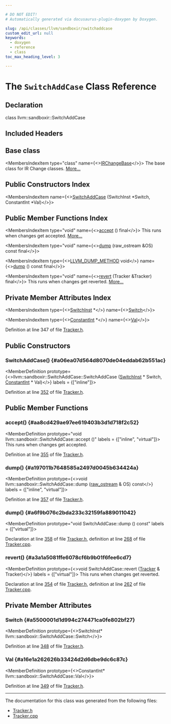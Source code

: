 ```yaml
---

# DO NOT EDIT!
# Automatically generated via docusaurus-plugin-doxygen by Doxygen.

slug: /api/classes/llvm/sandboxir/switchaddcase
custom_edit_url: null
keywords:
  - doxygen
  - reference
  - class
toc_max_heading_level: 3

---
```





# The `SwitchAddCase` Class Reference

<DoxygenPage pluginConfig={pluginConfig}>



## Declaration

<CodeBlock>class llvm::sandboxir::SwitchAddCase</CodeBlock>

## Included Headers

<IncludesList>
<IncludesListItem
  filePath="llvm/SandboxIR/Tracker.h"
  permalink="/docs/api/files/include/include/llvm/include/llvm/sandboxir/tracker-h"
  isLocal="true" />
</IncludesList>

## Base class

<MembersIndex>

<MembersIndexItem
  type="class"
  name={<><a href="/docs/api/classes/llvm/sandboxir/irchangebase">IRChangeBase</a></>}>
The base class for IR Change classes. <a href="/docs/api/classes/llvm/sandboxir/irchangebase/#details">More...</a>
</MembersIndexItem>

</MembersIndex>

## Public Constructors Index

<MembersIndex>

<MembersIndexItem
  name={<><a href="#a06ea07d564d8070de04eddab62b551ac">SwitchAddCase</a> (SwitchInst &#42;Switch, ConstantInt &#42;Val)</>}>
</MembersIndexItem>

</MembersIndex>

## Public Member Functions Index

<MembersIndex>

<MembersIndexItem
  type="void"
  name={<><a href="#aa8cd429ae97ee619403b3d1d718f2c52">accept</a> () final</>}>
This runs when changes get accepted. <a href="#aa8cd429ae97ee619403b3d1d718f2c52">More...</a>
</MembersIndexItem>

<MembersIndexItem
  type="void"
  name={<><a href="#a197011b7648585a2497d0045b634424a">dump</a> (raw&#95;ostream &amp;OS) const final</>}>
</MembersIndexItem>

<MembersIndexItem
  type={<><a href="/docs/api/files/include/include/llvm/include/llvm/support/compiler-h/#aa863693eef567397d9c292da5bf22d34">LLVM&#95;DUMP&#95;METHOD</a> void</>}
  name={<><a href="#a6f9b076c2bda233c32159fa889011042">dump</a> () const final</>}>
</MembersIndexItem>

<MembersIndexItem
  type="void"
  name={<><a href="#a3a1a5081ffe6078cf6b9b01f6fee6cd7">revert</a> (Tracker &amp;Tracker) final</>}>
This runs when changes get reverted. <a href="#a3a1a5081ffe6078cf6b9b01f6fee6cd7">More...</a>
</MembersIndexItem>

</MembersIndex>

## Private Member Attributes Index

<MembersIndex>

<MembersIndexItem
  type={<><a href="/docs/api/classes/llvm/sandboxir/switchinst">SwitchInst</a> &#42;</>}
  name={<><a href="#a5500001d1d994c274471ca0fe802bf27">Switch</a></>}>
</MembersIndexItem>

<MembersIndexItem
  type={<><a href="/docs/api/classes/llvm/sandboxir/constantint">ConstantInt</a> &#42;</>}
  name={<><a href="#a16e1a262626b33424d2d6dbe9dc6c87c">Val</a></>}>
</MembersIndexItem>

</MembersIndex>


Definition at line 347 of file <a href="/docs/api/files/include/include/llvm/include/llvm/sandboxir/tracker-h">Tracker.h</a>.

<SectionDefinition>

## Public Constructors

### SwitchAddCase() {#a06ea07d564d8070de04eddab62b551ac}

<MemberDefinition
  prototype={<>llvm::sandboxir::SwitchAddCase::SwitchAddCase (<a href="/docs/api/classes/llvm/sandboxir/switchinst">SwitchInst</a> &#42; Switch, <a href="/docs/api/classes/llvm/sandboxir/constantint">ConstantInt</a> &#42; Val)</>}
  labels = {["inline"]}>

Definition at line <a href="/docs/api/files/include/include/llvm/include/llvm/sandboxir/tracker-h/#l00352">352</a> of file <a href="/docs/api/files/include/include/llvm/include/llvm/sandboxir/tracker-h">Tracker.h</a>.
</MemberDefinition>

</SectionDefinition>

<SectionDefinition>

## Public Member Functions

### accept() {#aa8cd429ae97ee619403b3d1d718f2c52}

<MemberDefinition
  prototype="void llvm::sandboxir::SwitchAddCase::accept ()"
  labels = {["inline", "virtual"]}>
This runs when changes get accepted.

Definition at line <a href="/docs/api/files/include/include/llvm/include/llvm/sandboxir/tracker-h/#l00355">355</a> of file <a href="/docs/api/files/include/include/llvm/include/llvm/sandboxir/tracker-h">Tracker.h</a>.
</MemberDefinition>

### dump() {#a197011b7648585a2497d0045b634424a}

<MemberDefinition
  prototype={<>void llvm::sandboxir::SwitchAddCase::dump (<a href="/docs/api/classes/llvm/raw-ostream">raw&#95;ostream</a> &amp; OS) const</>}
  labels = {["inline", "virtual"]}>

Definition at line <a href="/docs/api/files/include/include/llvm/include/llvm/sandboxir/tracker-h/#l00357">357</a> of file <a href="/docs/api/files/include/include/llvm/include/llvm/sandboxir/tracker-h">Tracker.h</a>.
</MemberDefinition>

### dump() {#a6f9b076c2bda233c32159fa889011042}

<MemberDefinition
  prototype="void SwitchAddCase::dump () const"
  labels = {["virtual"]}>

Declaration at line <a href="/docs/api/files/include/include/llvm/include/llvm/sandboxir/tracker-h/#l00358">358</a> of file <a href="/docs/api/files/include/include/llvm/include/llvm/sandboxir/tracker-h">Tracker.h</a>, definition at line <a href="/docs/api/files/lib/lib/sandboxir/tracker-cpp/#l00268">268</a> of file <a href="/docs/api/files/lib/lib/sandboxir/tracker-cpp">Tracker.cpp</a>.
</MemberDefinition>

### revert() {#a3a1a5081ffe6078cf6b9b01f6fee6cd7}

<MemberDefinition
  prototype={<>void SwitchAddCase::revert (<a href="/docs/api/classes/llvm/sandboxir/tracker">Tracker</a> &amp; Tracker)</>}
  labels = {["virtual"]}>
This runs when changes get reverted.

Declaration at line <a href="/docs/api/files/include/include/llvm/include/llvm/sandboxir/tracker-h/#l00354">354</a> of file <a href="/docs/api/files/include/include/llvm/include/llvm/sandboxir/tracker-h">Tracker.h</a>, definition at line <a href="/docs/api/files/lib/lib/sandboxir/tracker-cpp/#l00262">262</a> of file <a href="/docs/api/files/lib/lib/sandboxir/tracker-cpp">Tracker.cpp</a>.
</MemberDefinition>

</SectionDefinition>

<SectionDefinition>

## Private Member Attributes

### Switch {#a5500001d1d994c274471ca0fe802bf27}

<MemberDefinition
  prototype={<>SwitchInst&#42; llvm::sandboxir::SwitchAddCase::Switch</>}>

Definition at line <a href="/docs/api/files/include/include/llvm/include/llvm/sandboxir/tracker-h/#l00348">348</a> of file <a href="/docs/api/files/include/include/llvm/include/llvm/sandboxir/tracker-h">Tracker.h</a>.
</MemberDefinition>

### Val {#a16e1a262626b33424d2d6dbe9dc6c87c}

<MemberDefinition
  prototype={<>ConstantInt&#42; llvm::sandboxir::SwitchAddCase::Val</>}>

Definition at line <a href="/docs/api/files/include/include/llvm/include/llvm/sandboxir/tracker-h/#l00349">349</a> of file <a href="/docs/api/files/include/include/llvm/include/llvm/sandboxir/tracker-h">Tracker.h</a>.
</MemberDefinition>

</SectionDefinition>

<hr/>

The documentation for this class was generated from the following files:

<ul>
<li><a href="/docs/api/files/include/include/llvm/include/llvm/sandboxir/tracker-h">Tracker.h</a></li>
<li><a href="/docs/api/files/lib/lib/sandboxir/tracker-cpp">Tracker.cpp</a></li>
</ul>

</DoxygenPage>
